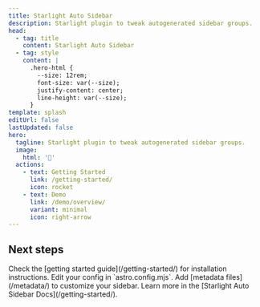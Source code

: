 ```yaml
---
title: Starlight Auto Sidebar
description: Starlight plugin to tweak autogenerated sidebar groups.
head:
  - tag: title
    content: Starlight Auto Sidebar
  - tag: style
    content: |
      .hero-html {
        --size: 12rem;
        font-size: var(--size);
        justify-content: center;
        line-height: var(--size);
      }
template: splash
editUrl: false
lastUpdated: false
hero:
  tagline: Starlight plugin to tweak autogenerated sidebar groups.
  image:
    html: '🔧'
  actions:
    - text: Getting Started
      link: /getting-started/
      icon: rocket
    - text: Demo
      link: /demo/overview/
      variant: minimal
      icon: right-arrow
---
```



## Next steps

<CardGrid stagger>
  <Card title="Install the plugin" icon="puzzle">
    Check the [getting started guide](/getting-started/) for installation instructions.
  </Card>
  <Card title="Configure the plugin" icon="setting">
    Edit your config in `astro.config.mjs`.
  </Card>
  <Card title="Tweak autogenerated groups" icon="document">
    Add [metadata files](/metadata/) to customize your sidebar.
  </Card>
  <Card title="Read the docs" icon="open-book">
    Learn more in the [Starlight Auto Sidebar Docs](/getting-started/).
  </Card>
</CardGrid>

